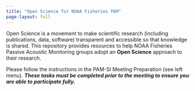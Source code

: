 ```yaml
---
title: "Open Science for NOAA Fisheries PAM"
page-layout: full
---
```


Open Science is a movement to make scientific research (including publications, data, software) transparent and accessible so that knowledge is shared. This repository provides resources to help NOAA Fisheries Passive Acoustic Monitoring groups adopt an **Open Science** approach to their research. 

Please follow the instructions in the PAM-SI Meeting Preparation (see left menu). 
***These tasks must be completed prior to the meeting to ensure you are able to participate fully. ***

